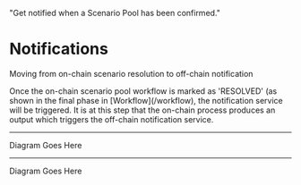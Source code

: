   "Get notified when a Scenario Pool has been confirmed."

# Notifications

Moving from on-chain scenario resolution to off-chain notification

<Note>
  Once the on-chain scenario pool workflow is marked as 'RESOLVED' (as shown in the final phase in [Workflow](/workflow), the notification service will be triggered. It is at this step that the on-chain process produces an output which triggers the off-chain notification service.
</Note>

---

Diagram Goes Here

---

Diagram Goes Here
